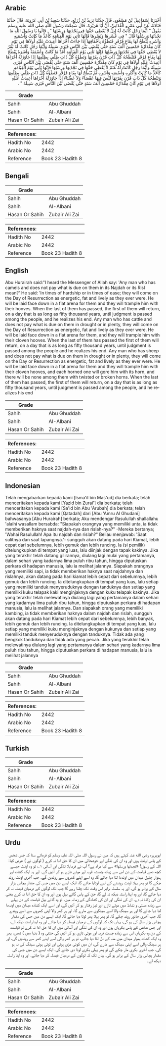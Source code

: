 ## Arabic


<div dir="rtl" lang="ar" style={{fontSize:'larger',backgroundColor:'#f8f9fa',padding:20}}>
أَخْبَرَنَا إِسْمَاعِيلُ بْنُ مَسْعُودٍ، قَالَ حَدَّثَنَا يَزِيدُ بْنُ زُرَيْعٍ، حَدَّثَنَا سَعِيدُ بْنُ أَبِي عَرُوبَةَ، قَالَ حَدَّثَنَا قَتَادَةُ، عَنْ أَبِي عَمْرٍو الْغُدَانِيِّ، أَنَّ أَبَا هُرَيْرَةَ، قَالَ سَمِعْتُ رَسُولَ اللَّهِ صلى الله عليه وسلم يَقُولُ ‏"‏ أَيُّمَا رَجُلٍ كَانَتْ لَهُ إِبِلٌ لاَ يُعْطِي حَقَّهَا فِي نَجْدَتِهَا وَرِسْلِهَا ‏"‏ ‏.‏ قَالُوا يَا رَسُولَ اللَّهِ مَا نَجْدَتُهَا وَرِسْلُهَا قَالَ ‏"‏ فِي عُسْرِهَا وَيُسْرِهَا فَإِنَّهَا تَأْتِي يَوْمَ الْقِيَامَةِ كَأَغَذِّ مَا كَانَتْ وَأَسْمَنِهِ وَآشَرِهِ يُبْطَحُ لَهَا بِقَاعٍ قَرْقَرٍ فَتَطَؤُهُ بِأَخْفَافِهَا إِذَا جَاءَتْ أُخْرَاهَا أُعِيدَتْ عَلَيْهِ أُولاَهَا فِي يَوْمٍ كَانَ مِقْدَارُهُ خَمْسِينَ أَلْفَ سَنَةٍ حَتَّى يُقْضَى بَيْنَ النَّاسِ فَيَرَى سَبِيلَهُ وَأَيُّمَا رَجُلٍ كَانَتْ لَهُ بَقَرٌ لاَ يُعْطِي حَقَّهَا فِي نَجْدَتِهَا وَرِسْلِهَا فَإِنَّهَا تَأْتِي يَوْمَ الْقِيَامَةِ أَغَذَّ مَا كَانَتْ وَأَسْمَنَهُ وَآشَرَهُ يُبْطَحُ لَهَا بِقَاعٍ قَرْقَرٍ فَتَنْطَحُهُ كُلُّ ذَاتِ قَرْنٍ بِقَرْنِهَا وَتَطَؤُهُ كُلُّ ذَاتِ ظِلْفٍ بِظِلْفِهَا إِذَا جَاوَزَتْهُ أُخْرَاهَا أُعِيدَتْ عَلَيْهِ أُولاَهَا فِي يَوْمٍ كَانَ مِقْدَارُهُ خَمْسِينَ أَلْفَ سَنَةٍ حَتَّى يُقْضَى بَيْنَ النَّاسِ فَيَرَى سَبِيلَهُ وَأَيُّمَا رَجُلٍ كَانَتْ لَهُ غَنَمٌ لاَ يُعْطِي حَقَّهَا فِي نَجْدَتِهَا وَرِسْلِهَا فَإِنَّهَا تَأْتِي يَوْمَ الْقِيَامَةِ كَأَغَذِّ مَا كَانَتْ وَأَكْثَرِهِ وَأَسْمَنِهِ وَآشَرِهِ ثُمَّ يُبْطَحُ لَهَا بِقَاعٍ قَرْقَرٍ فَتَطَؤُهُ كُلُّ ذَاتِ ظِلْفٍ بِظِلْفِهَا وَتَنْطَحُهُ كُلُّ ذَاتِ قَرْنٍ بِقَرْنِهَا لَيْسَ فِيهَا عَقْصَاءُ وَلاَ عَضْبَاءُ إِذَا جَاوَزَتْهُ أُخْرَاهَا أُعِيدَتْ عَلَيْهِ أُولاَهَا فِي يَوْمٍ كَانَ مِقْدَارُهُ خَمْسِينَ أَلْفَ سَنَةٍ حَتَّى يُقْضَى بَيْنَ النَّاسِ فَيَرَى سَبِيلَهُ ‏"‏ ‏.‏
</div>
<div style={{backgroundColor:'#f8f9fa',padding:20, marginBottom: 10}}><table> <thead> <tr> <th>Grade</th> <th></th> </tr> </thead> <tbody> <tr><td>Sahih</td><td>Abu Ghuddah</td></tr><tr><td>Sahih</td><td>Al-Albani</td></tr><tr><td>Hasan Or Sahih</td><td>Zubair Ali Zai</td></tr></tbody></table><table> <thead> <tr> <th>References:</th> <th></th> </tr> </thead> <tbody><tr><td>Hadith No</td><td>2442</td></tr><tr><td>Arabic No</td><td>2442</td></tr><tr><td>Reference</td><td>Book 23 Hadith 8</td></tr></tbody></table></div>

## Bengali


<div dir="ltr" lang="bn" style={{fontSize:'larger',backgroundColor:'#f8f9fa',padding:20}}>

</div>
<div style={{backgroundColor:'#f8f9fa',padding:20, marginBottom: 10}}><table> <thead> <tr> <th>Grade</th> <th></th> </tr> </thead> <tbody> <tr><td>Sahih</td><td>Abu Ghuddah</td></tr><tr><td>Sahih</td><td>Al-Albani</td></tr><tr><td>Hasan Or Sahih</td><td>Zubair Ali Zai</td></tr></tbody></table><table> <thead> <tr> <th>References:</th> <th></th> </tr> </thead> <tbody><tr><td>Hadith No</td><td>2442</td></tr><tr><td>Arabic No</td><td>2442</td></tr><tr><td>Reference</td><td>Book 23 Hadith 8</td></tr></tbody></table></div>

## English


<div dir="ltr" lang="en" style={{fontSize:'larger',backgroundColor:'#f8f9fa',padding:20}}>
Abu Hurairah said:"I heard the Messenger of Allah say: 'Any man who has camels and does not pay what is due on them in its Najdah or its Risl mean?' He said: 'In times of hardship or in times of ease; they will come on the Day of Resurrection as energetic, fat and lively as they ever were. He will be laid face down in a flat arena for them and they will trample him with their hooves. When the last of them has passed, the first of them will return, on a day that is as long as fifty thousand years, until judgment is passed among the people, and he realizes his end. Any man who has cattle and does not pay what is due on them in drought or in plenty, they will come on the Day of Resurrection as energetic, fat and lively as they ever were. He will be laid face down in a flat arena for them, and they will trample him with their cloven hooves. When the last of them has passed the first of them will return, on a day that is as long as fifty thousand years, until judgment is passed among the people and he realizes his end. Any man who has sheep and does not pay what is due on them in drought or in plenty, they will come on the Day or Resurrection as energetic, fat and lively as they ever were. He will be laid face down in a flat arena for them and they will trample him with their cloven hooves, and each horned one will gore him with its horn, and there will be none among them with twisted or broken horns. When the last of them has passed, the first of them will return, on a day that is as long as fifty thousand years, until judgment is passed among the people, and he realizes his end
</div>
<div style={{backgroundColor:'#f8f9fa',padding:20, marginBottom: 10}}><table> <thead> <tr> <th>Grade</th> <th></th> </tr> </thead> <tbody> <tr><td>Sahih</td><td>Abu Ghuddah</td></tr><tr><td>Sahih</td><td>Al-Albani</td></tr><tr><td>Hasan Or Sahih</td><td>Zubair Ali Zai</td></tr></tbody></table><table> <thead> <tr> <th>References:</th> <th></th> </tr> </thead> <tbody><tr><td>Hadith No</td><td>2442</td></tr><tr><td>Arabic No</td><td>2442</td></tr><tr><td>Reference</td><td>Book 23 Hadith 8</td></tr></tbody></table></div>

## Indonesian


<div dir="ltr" lang="id" style={{fontSize:'larger',backgroundColor:'#f8f9fa',padding:20}}>
Telah mengabarkan kepada kami [Isma'il bin Mas'ud] dia berkata; telah menceritakan kepada kami [Yazid bin Zurai'] dia berkata; telah menceritakan kepada kami [Sa'id bin Abu 'Arubah] dia berkata; telah menceritakan kepada kami [Qatadah] dari [Abu 'Amru Al Ghudani] bahwasanya [Abu Hurairah] berkata; Aku mendengar Rasulullah shallallahu 'alaihi wasallam bersabda: "Siapakah orangnya yang memiliki unta, ia tidak memberikan haknya saat najdah-nya dan rislah-nya?" -Mereka bertanya; 'Wahai Rasulullah! Apa itu najdah dan rislah?" Beliau menjawab: 'Saat sulitnya dan saat lapangnya.'- sungguh akan datang pada hari Kiamat, lebih cepat dari sebelumnya, lebih gemuk dan lebih runcing. Ia (si pemilik) ditelungkupkan di tempat yang luas, lalu diinjak dengan tapak kakinya. Jika yang terakhir telah datang gilirannya, diulang lagi mulai yang pertamanya, dalam sehari yang kadarnya lima puluh ribu tahun, hingga diputuskan perkara di hadapan manusia, lalu ia melihat jalannya. Siapakah orangnya yang memiliki sapi, ia tidak memberikan haknya saat najdahnya dan rislahnya, akan datang pada hari kiamat lebih cepat dari sebelumnya, lebih gemuk dan lebih runcing. Ia ditelungkupkan di tempat yang luas, lalu setiap yang memiliki tanduk menyeruduknya dengan tanduknya dan setiap yang memiliki kuku telapak kaki menginjaknya dengan kuku telapak kakinya. Jika yang terakhir telah melewatinya diulang lagi yang pertamanya dalam sehari yang kadarnya lima puluh ribu tahun, hingga diputuskan perkara di hadapan manusia, lalu ia melihat jalannya. Dan siapakah orang yang memiliki kambing, ia tidak memberikan haknya dalam najdah dan rislah, sungguh akan datang pada hari Kiamat lebih cepat dari sebelumnya, lebih banyak, lebih gemuk dan lebih runcing. Ia ditelungkupkan di tempat yang luas, lalu setiap yang memiliki kuku menginjaknya dengan kukunya dan setiap yang memiliki tanduk menyeruduknya dengan tanduknya. Tidak ada yang bengkok tanduknya dan tidak ada yang pecah. Jika yang terakhir telah melewatinya diulang lagi yang pertamanya dalam sehari yang kadarnya lima puluh ribu tahun, hingga diputuskan perkara di hadapan manusia, lalu ia melihat jalannya
</div>
<div style={{backgroundColor:'#f8f9fa',padding:20, marginBottom: 10}}><table> <thead> <tr> <th>Grade</th> <th></th> </tr> </thead> <tbody> <tr><td>Sahih</td><td>Abu Ghuddah</td></tr><tr><td>Sahih</td><td>Al-Albani</td></tr><tr><td>Hasan Or Sahih</td><td>Zubair Ali Zai</td></tr></tbody></table><table> <thead> <tr> <th>References:</th> <th></th> </tr> </thead> <tbody><tr><td>Hadith No</td><td>2442</td></tr><tr><td>Arabic No</td><td>2442</td></tr><tr><td>Reference</td><td>Book 23 Hadith 8</td></tr></tbody></table></div>

## Turkish


<div dir="ltr" lang="tr" style={{fontSize:'larger',backgroundColor:'#f8f9fa',padding:20}}>

</div>
<div style={{backgroundColor:'#f8f9fa',padding:20, marginBottom: 10}}><table> <thead> <tr> <th>Grade</th> <th></th> </tr> </thead> <tbody> <tr><td>Sahih</td><td>Abu Ghuddah</td></tr><tr><td>Sahih</td><td>Al-Albani</td></tr><tr><td>Hasan Or Sahih</td><td>Zubair Ali Zai</td></tr></tbody></table><table> <thead> <tr> <th>References:</th> <th></th> </tr> </thead> <tbody><tr><td>Hadith No</td><td>2442</td></tr><tr><td>Arabic No</td><td>2442</td></tr><tr><td>Reference</td><td>Book 23 Hadith 8</td></tr></tbody></table></div>

## Urdu


<div dir="rtl" lang="ur" style={{fontSize:'larger',backgroundColor:'#f8f9fa',padding:20}}>
ابوہریرہ رضی الله عنہ کہتے ہیں کہ میں نے رسول اللہ صلی اللہ علیہ وسلم کو فرماتے سنا کہ جس شخص کے پاس اونٹ ہوں اور وہ ان کی تنگی اور خوشحالی میں ان کا حق ادا نہ کرے ( لوگوں نے ) عرض کیا: اللہ کے رسول! «نجدتها ورسلها» سے کیا مراد ہے؟ آپ نے فرمایا: تنگی اور آسانی ۱؎ تو وہ اونٹ جیسے کچھ تھے قیامت کے دن اس سے زیادہ چست، فربہ اور موٹے تازے ہو کر آئیں گے۔ اور یہ ایک کشادہ اور ہموار چٹیل میدان میں اوندھا لٹا دیا جائے گا، وہ اسے اپنے کھروں سے روندیں گے، جب آخری اونٹ روند چکے گا تو پھر پہلا اونٹ روندنے کے لیے لوٹایا جائے گا، ایک ایسے دن میں جس کی مقدار پچاس ہزار سال کے برابر ہو گی، اور یہ سلسلہ برابر اس وقت تک چلتا رہے گا جب تک لوگوں کے درمیان فیصلہ نہ کر دیا جائے گا، اور وہ اپنا راستہ دیکھ نہ لے گا، جن کے پاس گائے بیل ہوں اور وہ ان کا حق ادا نہ کرے یعنی ان کی زکاۃ نہ دے، ان کی تنگی اور ان کی کشادگی کے زمانہ میں، تو وہ گائے بیل قیامت کے دن پہلے سے زیادہ مستی و نشاط میں موٹے تازے اور تیز رفتار ہو کر آئیں گے، اور اسے ایک کشادہ میدان میں اوندھا لٹا دیا جائے گا اور ہر سینگ والا اسے سینگوں سے مارے گا، اور ہر کھر والا اپنی کھروں سے اسے روندے گا، جب آخری جانور روند چکے گا، تو پھر پہلا پھر لوٹا دیا جائے گا، ایک ایسے دن میں جس کی مقدار پچاس ہزار سال کی ہو گی، یہاں تک کہ لوگوں کے درمیان فیصلہ کر دیا جائے اور وہ اپنا راستہ دیکھ لے، اور جس شخص کے پاس بکریاں ہوں اور وہ ان کی تنگی اور آسانی میں ان کا حق ادا نہ کرے تو قیامت کے دن وہ بکریاں اس سے زیادہ چست فربہ اور موٹی تازی ہو کر آئیں گی جتنی وہ ( دنیا میں ) تھیں، پھر وہ ایک کشادہ ہموار میدان میں منہ کے بل لٹا دیا جائے، تو ہر کھر والی اسے اپنے کھر سے روندیں گی، اور ہر سینگ والی اسے اپنی سینگ سے مارے گی، ان میں کوئی مڑی ہوئی اور ٹوٹی ہوئی سینگ کی نہ ہو گی، جب آخری بکری مار چکے گی تو پھر پہلی بکری لوٹا دی جائے گی، ایک ایسے دن میں جس کی مقدار پچاس ہزار سال کے برابر ہو گی، یہاں تک کہ لوگوں کے درمیان فیصلہ کر دیا جائے، اور وہ اپنا راستہ دیکھ لے۔
</div>
<div style={{backgroundColor:'#f8f9fa',padding:20, marginBottom: 10}}><table> <thead> <tr> <th>Grade</th> <th></th> </tr> </thead> <tbody> <tr><td>Sahih</td><td>Abu Ghuddah</td></tr><tr><td>Sahih</td><td>Al-Albani</td></tr><tr><td>Hasan Or Sahih</td><td>Zubair Ali Zai</td></tr></tbody></table><table> <thead> <tr> <th>References:</th> <th></th> </tr> </thead> <tbody><tr><td>Hadith No</td><td>2442</td></tr><tr><td>Arabic No</td><td>2442</td></tr><tr><td>Reference</td><td>Book 23 Hadith 8</td></tr></tbody></table></div>